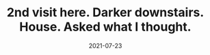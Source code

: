 ---
title: "2nd visit here. Darker downstairs. House. Asked what I thought."
date: "2021-07-23"
hero_image: "./flyer.jpg"
---